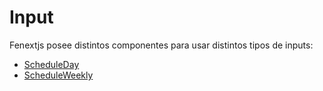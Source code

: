 # Input

Fenextjs posee distintos componentes para usar distintos tipos de inputs:

- [ScheduleDay](/components/schedule/day)
- [ScheduleWeekly](/components/schedule/weekly)
